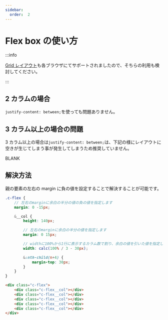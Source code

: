 ```yaml
---
sidebar:
  order:  2
---
```



# Flex box の使い方

:::info

[Grid レイアウト](./grid)も各ブラウザにてサポートされましたので、そちらの利用も検討してください。

:::

## 2 カラムの場合

`justify-content: between;`を使っても問題ありません。

<div className={styles.flexbetween}>
    <div className={styles.flexbetween__item}></div>
    <div className={styles.flexbetween__item}></div>
</div>

## 3 カラム以上の場合の問題

3 カラム以上の場合は`justify-content: between;`は、下記の様にレイアウトに空きが生じてしまう事が発生してしまうため推奨していません。

<div className={styles.flexbetween}>
    <div className={`${styles.flexbetween__item} ${styles['is-3-column']}`}></div>
    <div className={`${styles.flexbetween__item} ${styles['is-3-column']}`}></div>
    <div className={`${styles.flexbetween__item} ${styles['is-3-column']}`}></div>
    <div className={`${styles.flexbetween__item} ${styles['is-3-column']}`}></div>
    <div className={`${styles.flexbetween__item} ${styles['is-3-column']} ${styles['is-blank']}`}>BLANK</div>
    <div className={`${styles.flexbetween__item} ${styles['is-3-column']}`}></div>
</div>

## 解決方法

親の要素の左右の margin に負の値を設定することで解決することが可能です。

<div className={styles.flex}>
    <div className={styles.flex__item}></div>
    <div className={styles.flex__item}></div>
    <div className={styles.flex__item}></div>
    <div className={styles.flex__item}></div>
    <div className={styles.flex__item}></div>
</div>

<Tabs>
<TabItem value="scss" label="SCSS">

```scss
.c-flex {
    // 左右のmarginに余白の半分の値の負の値を指定します
    margin: 0 -15px;

    &__col {
        height: 140px;

        // 左右のmarginに余白の半分の値を指定します
        margin: 0 15px;

        // widthに100%から1行に表示するカラム数で割り、余白の値を引いた値を指定します
        width: calc(100% / 3 - 30px);

        &:nth-child(n+4) {
            margin-top: 30px;
        }
    }
}
```

</TabItem>
<TabItem value="html" label="HTML">

```html
<div class="c-flex">
    <div class="c-flex__col"></div>
    <div class="c-flex__col"></div>
    <div class="c-flex__col"></div>
    <div class="c-flex__col"></div>
    <div class="c-flex__col"></div>
</div>
```

</TabItem>
</Tabs>
